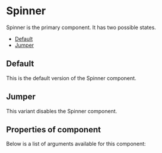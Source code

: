 
<Meta title="Cobalt UI Library/Action Components/Spinner" component={Spinner} />

# Spinner

Spinner is the primary component. It has two possible states.

- [Default](#default)
- [Jumper](#jumper)

<a id="default" />

## Default

This is the default version of the Spinner component.

<Canvas>
  <Story id="cobalt-ui-library-action-components-spinner--default-story" />
</Canvas>

<a id="Jumper" />

## Jumper

This variant disables the Spinner component.

<Canvas>
  <Story id="cobalt-ui-library-action-components-spinner--jumper" />
</Canvas>

## Properties of component

Below is a list of arguments available for this component:

<ArgsTable of={Spinner} />
